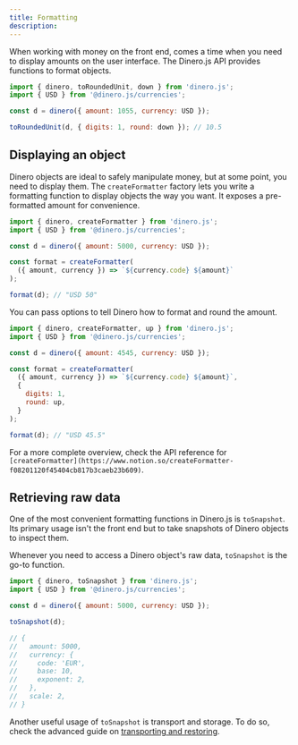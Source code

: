 ```yaml
---
title: Formatting
description:
---
```


When working with money on the front end, comes a time when you need to display amounts on the user interface. The Dinero.js API provides functions to format objects.

```js
import { dinero, toRoundedUnit, down } from 'dinero.js';
import { USD } from '@dinero.js/currencies';

const d = dinero({ amount: 1055, currency: USD });

toRoundedUnit(d, { digits: 1, round: down }); // 10.5
```

## Displaying an object

Dinero objects are ideal to safely manipulate money, but at some point, you need to display them. The `createFormatter` factory lets you write a formatting function to display objects the way you want. It exposes a pre-formatted amount for convenience.

```js
import { dinero, createFormatter } from 'dinero.js';
import { USD } from '@dinero.js/currencies';

const d = dinero({ amount: 5000, currency: USD });

const format = createFormatter(
  ({ amount, currency }) => `${currency.code} ${amount}`
);

format(d); // "USD 50"
```

You can pass options to tell Dinero how to format and round the amount.

```js
import { dinero, createFormatter, up } from 'dinero.js';
import { USD } from '@dinero.js/currencies';

const d = dinero({ amount: 4545, currency: USD });

const format = createFormatter(
  ({ amount, currency }) => `${currency.code} ${amount}`,
  {
    digits: 1,
    round: up,
  }
);

format(d); // "USD 45.5"
```

For a more complete overview, check the API reference for `[createFormatter](https://www.notion.so/createFormatter-f08201120f45404cb817b3caeb23b609)`.

## Retrieving raw data

One of the most convenient formatting functions in Dinero.js is `toSnapshot`. Its primary usage isn't the front end but to take snapshots of Dinero objects to inspect them.

Whenever you need to access a Dinero object's raw data, `toSnapshot` is the go-to function.

```js
import { dinero, toSnapshot } from 'dinero.js';
import { USD } from '@dinero.js/currencies';

const d = dinero({ amount: 5000, currency: USD });

toSnapshot(d);

// {
//   amount: 5000,
//   currency: {
//     code: 'EUR',
//     base: 10,
//     exponent: 2,
//   },
//   scale: 2,
// }
```

Another useful usage of `toSnapshot` is transport and storage. To do so, check the advanced guide on [transporting and restoring](https://www.notion.so/Transporting-and-restoring-7859a65186804ca08ff17b8aa9ea38b2).
